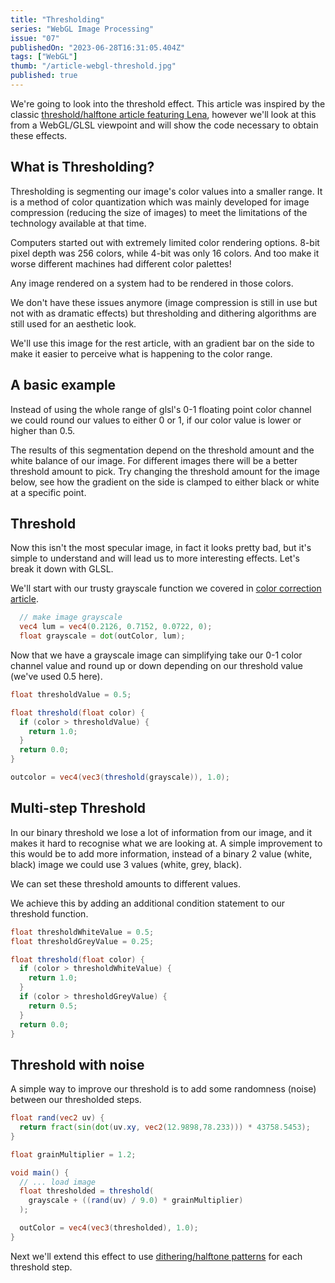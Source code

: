 ```yaml
---
title: "Thresholding"
series: "WebGL Image Processing"
issue: "07"
publishedOn: "2023-06-28T16:31:05.404Z"
tags: ["WebGL"]
thumb: "/article-webgl-threshold.jpg"
published: true
---
```


<WebGLImageProcessingIntro />

We're going to look into the threshold effect. This article was inspired by the classic [threshold/halftone article featuring Lena](), however we'll look at this from a WebGL/GLSL viewpoint and will show the code necessary to obtain these effects.

## What is Thresholding?
Thresholding is segmenting our image's color values into a smaller range. It is a method of color quantization which was mainly developed for image compression (reducing the size of images) to meet the limitations of the technology available at that time.

Computers started out with extremely limited color rendering options. 8-bit pixel depth was 256 colors, while 4-bit was only 16 colors. And too make it worse different machines had different color palettes!

Any image rendered on a system had to be rendered in those colors.

We don't have these issues anymore (image compression is still in use but not with as dramatic effects) but thresholding and dithering algorithms are still used for an aesthetic look.

We'll use this image for the rest article, with an gradient bar on the side to make it easier to perceive what is happening to the color range.

## A basic example
Instead of using the whole range of glsl's 0-1 floating point color channel we could round our values to either 0 or 1, if our color value is lower or higher than 0.5.

The results of this segmentation depend on the threshold amount and the white balance of our image. For different images there will be a better threshold amount to pick. Try changing the threshold amount for the image below, see how the gradient on the side is clamped to either black or white at a specific point.

<Dither step="1-threshold" />

## Threshold

Now this isn't the most specular image, in fact it looks pretty bad, but it's simple to understand and will lead us to more interesting effects. Let's break it down with GLSL.

We'll start with our trusty grayscale function we covered in [color correction article]().

```glsl
  // make image grayscale
  vec4 lum = vec4(0.2126, 0.7152, 0.0722, 0);
  float grayscale = dot(outColor, lum);
```

Now that we have a grayscale image can simplifying take our 0-1 color channel value and round up or down depending on our threshold value (we've used 0.5 here).

```glsl
float thresholdValue = 0.5;

float threshold(float color) {
  if (color > thresholdValue) {
    return 1.0;
  }
  return 0.0;
}

outcolor = vec4(vec3(threshold(grayscale)), 1.0);
```

## Multi-step Threshold

In our binary threshold we lose a lot of information from our image, and it makes it hard to recognise what we are looking at. A simple improvement to this would be to add more information, instead of a binary 2 value (white, black) image we could use 3 values (white, grey, black).

We can set these threshold amounts to different values.

<Dither step="2-threshold-steps" />

We achieve this by adding an additional condition statement to our threshold function.

```glsl
float thresholdWhiteValue = 0.5;
float thresholdGreyValue = 0.25;

float threshold(float color) {
  if (color > thresholdWhiteValue) {
    return 1.0;
  }
  if (color > thresholdGreyValue) {
    return 0.5;
  }
  return 0.0;
}
```

## Threshold with noise

A simple way to improve our threshold is to add some randomness (noise) between our thresholded steps.

<Dither step="3-threshold-noise" />

```glsl
float rand(vec2 uv) {
  return fract(sin(dot(uv.xy, vec2(12.9898,78.233))) * 43758.5453);
}

float grainMultiplier = 1.2;

void main() {
  // ... load image 
  float thresholded = threshold(
    grayscale + ((rand(uv) / 9.0) * grainMultiplier)
  );

  outColor = vec4(vec3(thresholded), 1.0);
}
```

Next we'll extend this effect to use [dithering/halftone patterns](/p/2023-07-webgl-08-dithering) for each threshold step.
